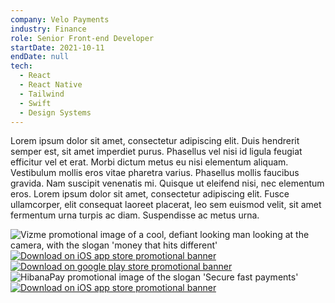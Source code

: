 ```yaml
---
company: Velo Payments
industry: Finance
role: Senior Front-end Developer
startDate: 2021-10-11
endDate: null
tech:
  - React
  - React Native
  - Tailwind
  - Swift
  - Design Systems
---
```


Lorem ipsum dolor sit amet, consectetur adipiscing elit. Duis hendrerit semper est, sit amet imperdiet purus. Phasellus vel nisi id ligula feugiat efficitur vel et erat. Morbi dictum metus eu nisi elementum aliquam. Vestibulum mollis eros vitae pharetra varius. Phasellus mollis faucibus gravida. Nam suscipit venenatis mi. Quisque ut eleifend nisi, nec elementum eros. Lorem ipsum dolor sit amet, consectetur adipiscing elit. Fusce ullamcorper, elit consequat laoreet placerat, leo sem euismod velit, sit amet fermentum urna turpis ac diam. Suspendisse ac metus urna.

<div class="flex flex-col gap-8">
  <div class="flex flex-row min-w-0 overflow-hidden rounded-xl border-primary-tint border-4">
    <img
      src="vizme-feat-img.jpg"
      class="basis-1/2 min-w-0"
      alt="Vizme promotional image of a cool, defiant looking man looking at the camera, with the slogan 'money that hits different'"
    />
    <div class="flex-1 flex flex-col justify-between p-3">
      <div></div>
      <div class="flex flex-row w-full justify-end max-h-10 gap-2">
        <a
          href="https://apps.apple.com/gb/app/vizme/id6468962616"
          class="contents"
        >
          <img
            src="app-store.svg"
            alt="Download on iOS app store promotional banner"
            class="h-full"
          />
        </a>
        <a
          href="https://apps.apple.com/gb/app/vizme/id6468962616"
          class="contents"
        >
          <img
            src="play-store.svg"
            alt="Download on google play store promotional banner"
            class="h-full"
          />
        </a>
      </div>
    </div>
  </div>

  <div class="flex flex-row min-w-0 overflow-hidden bg-primary-tint">
    <img
      src="hibanapay-feat-img.png"
      class="basis-1/2 min-w-0 block"
      alt="HibanaPay promotional image of the slogan 'Secure fast payments'"
    />
    <div class="flex-1 flex flex-col justify-between p-3">
      <div></div>
      <div class="flex flex-row w-full justify-end max-h-10 gap-2">
        <a
          href="https://apps.apple.com/gb/app/vizme/id6468962616"
          class="contents"
        >
          <img
            src="app-store.svg"
            alt="Download on iOS app store promotional banner"
            class="h-full"
          />
        </a>
      </div>
    </div>
  </div>
</div>

